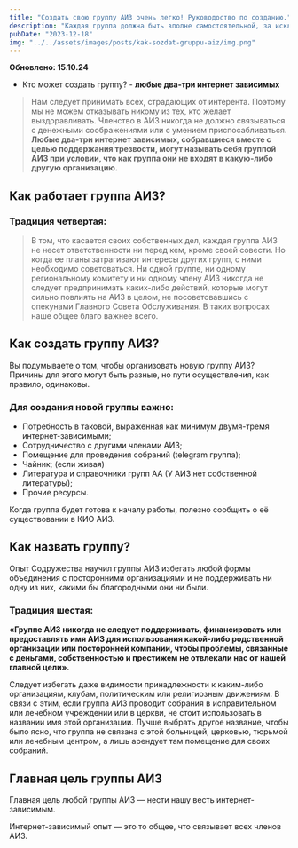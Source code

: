 ```yaml
---
title: "Создать свою группу АИЗ очень легко! Руководоство по созданию."
description: "Каждая группа должна быть вполне самостоятельной, за исключением дел,затрагивающих другие группы или АИЗ в целом."
pubDate: "2023-12-18"
img: "../../assets/images/posts/kak-sozdat-gruppu-aiz/img.png"
---
```


**Обновлено: 15.10.24**

- Кто может создать группу? - **любые два-три интернет зависимых**

> Нам следует принимать всех, страдающих от интерента. Поэтому мы не можем отказывать никому из тех, кто желает выздоравливать. Членство в АИЗ никогда не должно связываться с денежными соображениями или с умением приспосабливаться. **Любые два-три интернет зависимых, собравшиеся вместе с целью поддержания трезвости, могут называть себя группой АИЗ при условии, что как группа они не входят в какую-либо другую организацию.**

## Как работает группа АИЗ?

### Традиция четвертая:

> В том, что касается своих собственных дел, каждая группа АИЗ не несет ответственности ни перед кем, кроме своей совести. Но когда ее планы затрагивают интересы других групп, с ними необходимо советоваться. Ни одной группе, ни одному региональному комитету и ни одному члену АИЗ никогда не следует предпринимать каких-либо действий, которые могут сильно повлиять на АИЗ в целом, не посоветовавшись с опекунами Главного Совета Обслуживания. В таких вопросах наше общее благо важнее всего.

## Как создать группу АИЗ?

Вы подумываете о том, чтобы организовать новую группу АИЗ? Причины для этого могут быть разные, но пути осуществления, как правило, одинаковы.

### Для создания новой группы важно:

- Потребность в таковой, выраженная как минимум двумя-тремя интернет-зависимыми;
- Сотрудничество с другими членами АИЗ;
- Помещение для проведения собраний (telegram группа);
- Чайник; (если живая)
- Литература и справочники групп АА (У АИЗ нет собственной литературы);
- Прочие ресурсы.

Когда группа будет готова к началу работы, полезно сообщить о её существовании в КИО АИЗ.

## Как назвать группу?

Опыт Содружества научил группы АИЗ избегать любой формы объединения с посторонними организациями и не поддерживать ни одну из них, какими бы благородными они ни были.

### Традиция шестая:

**«Группе АИЗ никогда не следует поддерживать, финансировать или предоставлять имя АИЗ для использования какой-либо родственной организации или посторонней компании, чтобы проблемы, связанные с деньгами, собственностью и престижем не отвлекали нас от нашей главной цели».**

Следует избегать даже видимости принадлежности к каким-либо организациям, клубам, политическим или религиозным движениям. В связи с этим, если группа АИЗ проводит собрания в исправительном или лечебном учреждении или в церкви, не стоит использовать в названии имя этой организации. Лучше выбрать другое название, чтобы было ясно, что группа не связана с этой больницей, церковью, тюрьмой или лечебным центром, а лишь арендует там помещение для своих собраний.

## Главная цель группы АИЗ

Главная цель любой группы АИЗ — нести нашу весть интернет-зависимым.

Интернет-зависимый опыт — это то общее, что связывает всех членов АИЗ.
